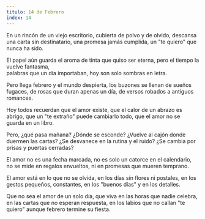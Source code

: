 ```yaml
---
titulo: 14 de Febrero
index: 14
---
```


En un rincón de un viejo escritorio,
cubierta de polvo y de olvido,
descansa una carta
sin destinatario,
una promesa jamás cumplida,
un "te quiero" que nunca ha sido.

El papel aún guarda el aroma
de tinta que quiso ser eterna,
pero el tiempo la vuelve fantasma,  
palabras que un día importaban,
hoy son solo sombras en letra.

Pero llega febrero y el mundo despierta,
los buzones se llenan de sueños fugaces,
de rosas que duran apenas un día,
de versos robados a antiguos romances.

Hoy todos recuerdan que el amor existe,
que el calor de un abrazo es abrigo,
que un "te extraño" puede cambiarlo todo,
que el amor no se guarda en un libro.

Pero, ¿qué pasa mañana? ¿Dónde se esconde?
¿Vuelve al cajón donde duermen las cartas?
¿Se desvanece en la rutina y el ruido?
¿Se cambia por prisas y puertas cerradas?

El amor no es una fecha marcada,
no es solo un catorce en el calendario,
no se mide en regalos envueltos,
ni en promesas que mueren temprano.

El amor está en lo que no se olvida,
en los días sin flores ni postales,
en los gestos pequeños, constantes,
en los "buenos días" y en los detalles.

Que no sea el amor de un solo día,
que viva en las horas que nadie celebra,
en las cartas que no esperan respuesta,
en los labios que no callan "te quiero"
aunque febrero termine su fiesta.
